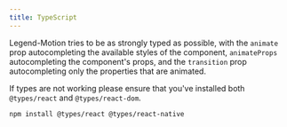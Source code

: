 ```yaml
---
title: TypeScript
---
```


Legend-Motion tries to be as strongly typed as possible, with the `animate` prop autocompleting the available styles of the component, `animateProps` autocompleting the component's props, and the `transition` prop autocompleting only the properties that are animated.

If types are not working please ensure that you've installed both `@types/react` and `@types/react-dom`.

```bash
npm install @types/react @types/react-native
```
